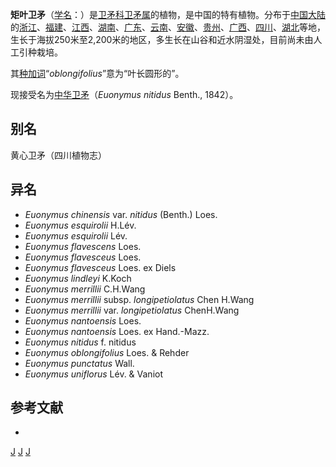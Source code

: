 {{Speciesbox 
| taxon = Euonymus oblongifolius
| authority = Loes. et Rehder, 1913
}}
'''矩叶卫矛'''（[[学名|学名]]：{{lang|la|''Euonymus oblongifolius''}}）是[[卫矛科|卫矛科]][[卫矛属|卫矛属]]的植物，是中国的特有植物。分布于[[中国大陆|中国大陆]]的[[浙江|浙江]]、[[福建|福建]]、[[江西|江西]]、[[湖南|湖南]]、[[广东|广东]]、[[云南|云南]]、[[安徽|安徽]]、[[贵州|贵州]]、[[广西|广西]]、[[四川|四川]]、[[湖北|湖北]]等地，生长于海拔250米至2,200米的地区，多生长在山谷和近水阴湿处，目前尚未由人工引种栽培。

其[[种加词|种加词]]“''oblongifolius''”意为“叶长圆形的”。

现接受名为[[中华卫矛|中华卫矛]]（''Euonymus nitidus'' Benth., 1842）。

== 别名 ==
黄心卫矛（四川植物志）

== 异名 ==
* ''Euonymus chinensis'' var. ''nitidus'' (Benth.) Loes.
* ''Euonymus esquirolii'' H.Lév.
* ''Euonymus esquirolii'' Lév.
* ''Euonymus flavescens'' Loes.
* ''Euonymus flavesceus'' Loes.
* ''Euonymus flavesceus'' Loes. ex Diels
* ''Euonymus lindleyi'' K.Koch
* ''Euonymus merrillii'' C.H.Wang
* ''Euonymus merrillii'' subsp. ''longipetiolatus'' Chen H.Wang
* ''Euonymus merrillii'' var. ''longipetiolatus'' ChenH.Wang
* ''Euonymus nantoensis'' Loes.
* ''Euonymus nantoensis'' Loes. ex Hand.-Mazz.
* ''Euonymus nitidus'' f. nitidus
* ''Euonymus oblongifolius'' Loes. & Rehder
* ''Euonymus punctatus'' Wall.
* ''Euonymus uniflorus'' Lév. & Vaniot

== 参考文献 ==
<div class="references-small">
* {{cite web| url =http://www.bioinfo.cn/db05/KmzwSpecies.php?action=view&id=3063| title =矩叶卫矛| work =《中国高等植物数据库全库》| publisher =中国科学院微生物研究所| author =昆明植物研究所| accessdate =2009-02-23| deadurl =yes| archiveurl =https://web.archive.org/web/20160305051202/http://www.bioinfo.cn/db05/KmzwSpecies.php?action=view&id=3063| archivedate =2016-03-05}}
</div>

{{Taxonbar}}

[[Category:卫矛属|J]]
[[Category:中國特有植物|J]]
[[Category:1913年描述的植物|J]]